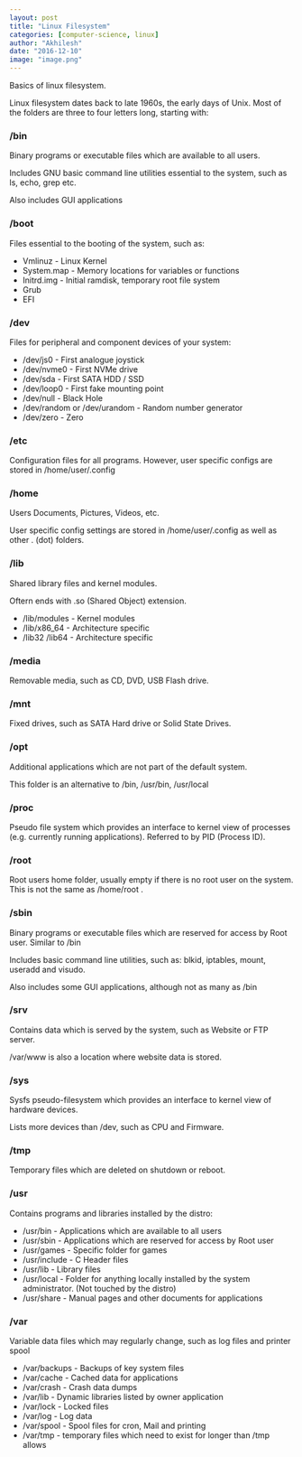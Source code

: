 ```yaml
---
layout: post
title: "Linux Filesystem"
categories: [computer-science, linux]
author: "Akhilesh"
date: "2016-12-10"
image: "image.png"
---
```


Basics of linux filesystem.

Linux filesystem dates back to late 1960s, the early days of Unix. Most of the folders are three to four letters long, starting with:

### /bin

Binary programs or executable files which are available to all users.

Includes GNU basic command line utilities essential to the system, such as ls, echo, grep etc. 

Also includes GUI applications

### /boot

Files essential to the booting of the system, such as:

- Vmlinuz - Linux Kernel
- System.map - Memory locations for variables or functions
- Initrd.img - Initial ramdisk, temporary root file system
- Grub
- EFI

### /dev

Files for peripheral and component devices of your system:

- /dev/js0 - First analogue joystick
- /dev/nvme0 - First NVMe drive
- /dev/sda - First SATA HDD / SSD
- /dev/loop0 - First fake mounting point
- /dev/null - Black Hole
- /dev/random or /dev/urandom - Random number generator
- /dev/zero - Zero

### /etc

Configuration files for all programs. However, user specific configs are stored in /home/user/.config

### /home

Users Documents, Pictures, Videos, etc.

User specific config settings are stored in /home/user/.config as well as other . (dot) folders.

### /lib

Shared library files and kernel modules.

Oftern ends with .so (Shared Object) extension.

- /lib/modules - Kernel modules
- /lib/x86_64 - Architecture specific
- /lib32 /lib64 - Architecture specific

### /media

Removable media, such as CD, DVD, USB Flash drive.

### /mnt

Fixed drives, such as SATA Hard drive or Solid State Drives.

### /opt

Additional applications which are not part of the default system.

This folder is an alternative to /bin, /usr/bin, /usr/local

### /proc

Pseudo file system which provides an interface to kernel view of processes (e.g. currently running applications). Referred to by PID (Process ID).

### /root

Root users home folder, usually empty if there is no root user on the system. This is not the same as /home/root .

### /sbin

Binary programs or executable files which are reserved for access by Root user. Similar to /bin

Includes basic command line utilities, such as: blkid, iptables, mount, useradd and visudo.

Also includes some GUI applications, although not as many as /bin

### /srv

Contains data which is served by the system, such as Website or FTP server. 

/var/www is also a location where website data is stored.

### /sys

Sysfs pseudo-filesystem which provides an interface to kernel view of hardware devices.

Lists more devices than /dev, such as CPU and Firmware.

### /tmp

Temporary files which are deleted on shutdown or reboot.

### /usr

Contains programs and libraries installed by the distro:

- /usr/bin - Applications which are available to all users
- /usr/sbin - Applications which are reserved for access by Root user
- /usr/games - Specific folder for games
- /usr/include - C Header files
- /usr/lib - Library files
- /usr/local - Folder for anything locally installed by the system administrator. (Not touched by the distro)
- /usr/share - Manual pages and other documents for applications


### /var

Variable data files which may regularly change, such as log files and printer spool

- /var/backups - Backups of key system files
- /var/cache - Cached data for applications
- /var/crash - Crash data dumps
- /var/lib - Dynamic libraries listed by owner application
- /var/lock - Locked files
- /var/log - Log data
- /var/spool - Spool files for cron, Mail and printing
- /var/tmp - temporary files which need to exist for longer than /tmp allows
